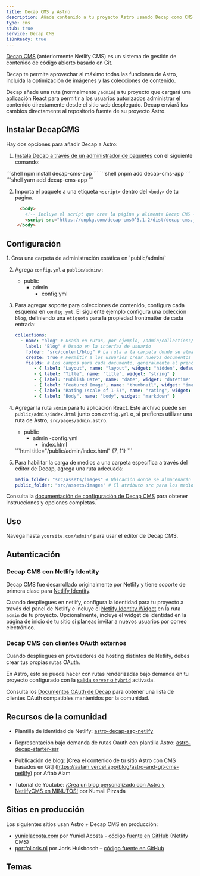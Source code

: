 ```yaml
---
title: Decap CMS y Astro
description: Añade contenido a tu proyecto Astro usando Decap como CMS
type: cms
stub: true
service: Decap CMS
i18nReady: true
---
```


[Decap CMS](https://www.decapcms.org/) (anteriormente Netlify CMS) es un sistema de gestión de contenido de código abierto basado en Git.

Decap te permite aprovechar al máximo todas las funciones de Astro, incluida la optimización de imágenes y las colecciones de contenido.

Decap añade una ruta (normalmente `/admin`) a tu proyecto que cargará una aplicación React para permitir a los usuarios autorizados administrar el contenido directamente desde el sitio web desplegado. Decap enviará los cambios directamente al repositorio fuente de su proyecto Astro.

## Instalar DecapCMS

Hay dos opciones para añadir Decap a Astro:

1. [Instala Decap a través de un administrador de paquetes](https://decapcms.org/docs/install-decap-cms/#installing-with-npm) con el siguiente comando:

  <PackageManagerTabs>
      <Fragment slot="npm">
      ```shell
      npm install decap-cms-app
      ```
      </Fragment>
      <Fragment slot="pnpm">
      ```shell
      pnpm add decap-cms-app
      ```
      </Fragment>
      <Fragment slot="yarn">
      ```shell
      yarn add decap-cms-app
      ```
      </Fragment>
    </PackageManagerTabs>

2. Importa el paquete a una etiqueta `<script>` dentro del `<body>` de tu página.

```html title='/admin'
     <body>
       <!-- Incluye el script que crea la página y alimenta Decap CMS -->
       <script src="https://unpkg.com/decap-cms@^3.1.2/dist/decap-cms.js"></script>
    </body>
```

## Configuración

<Steps>
1. Crea una carpeta de administración estática en `public/admin/`

2. Agrega `config.yml` a `public/admin/`:
     <FileTree>
      - public
        - admin
          - config.yml
    </FileTree>

3. Para agregar soporte para colecciones de contenido, configura cada esquema en `config.yml`. El siguiente ejemplo configura una colección `blog`, definiendo una `etiqueta` para la propiedad frontmatter de cada entrada:
     ```yml title="/public/admin/config.yml"
     collections:
       - name: "blog" # Usado en rutas, por ejemplo, /admin/collections/blog
         label: "Blog" # Usado en la interfaz de usuario
         folder: "src/content/blog" # La ruta a la carpeta donde se almacenan los documentos
         create: true # Permitir a los usuarios crear nuevos documentos en esta colección
         fields: # Los campos para cada documento, generalmente al principio
            - { label: "Layout", name: "layout", widget: "hidden", default: "blog" }
            - { label: "Title", name: "title", widget: "string" }
            - { label: "Publish Date", name: "date", widget: "datetime" }
            - { label: "Featured Image", name: "thumbnail", widget: "image" }
            - { label: "Rating (scale of 1-5)", name: "rating", widget: "number" }
            - { label: "Body", name: "body", widget: "markdown" }
     ```

4. Agregar la ruta `admin` para tu aplicación React. Este archivo puede ser `public/admin/index.html` junto con `config.yml` o, si prefieres utilizar una ruta de Astro, `src/pages/admin.astro`.
     <FileTree>
     - public
       - admin
          -config.yml
          - index.html
     </FileTree>
     ```html title="/public/admin/index.html" {7, 11}
     <!doctype html>
     <html lang="es">
       <head>
        <meta charset="utf-8" />
        <meta name="viewport" content="width=device-width, initial-scale=1.0" />
        <meta name="robots" content="noindex" />
        <link href="/admin/config.yml" type="text/yaml" rel="cms-config-url" />
        <title>Administrador de contenidos</title>
       </head>
      <body>
        <script src="https://unpkg.com/decap-cms@^3.1.2/dist/decap-cms.js"></script>
      </body>
    </html>
    ```

5. Para habilitar la carga de medios a una carpeta específica a través del editor de Decap, agrega una ruta adecuada:
     ```yml title="/public/admin/config.yml"
     media_folder: "src/assets/images" # Ubicación donde se almacenarán los archivos en el repositorio
     public_folder: "src/assets/images" # El atributo src para los medios cargados
     ```
</Steps>

Consulta la [documentación de configuración de Decap CMS](https://decapcms.org/docs/configure-decap-cms/) para obtener instrucciones y opciones completas.

## Uso
Navega hasta `yoursite.com/admin/` para usar el editor de Decap CMS.

## Autenticación

### Decap CMS con Netlify Identity

Decap CMS fue desarrollado originalmente por Netlify y tiene soporte de primera clase para [Netlify Identity](https://docs.netlify.com/security/secure-access-to-sites/identity/).

Cuando despliegues en netlify, configura la identidad para tu proyecto a través del panel de Netlify e incluye el [Netlify Identity Widget](https://github.com/netlify/netlify-identity-widget) en la ruta `admin` de tu proyecto. Opcionalmente, incluye el widget de identidad en la página de inicio de tu sitio si planeas invitar a nuevos usuarios por correo electrónico.

### Decap CMS con clientes OAuth externos

Cuando despliegues en proveedores de hosting distintos de Netlify, debes crear tus propias rutas OAuth.

En Astro, esto se puede hacer con rutas renderizadas bajo demanda en tu proyecto configurado con la [salida `server` o `hybrid`](/es/guides/server-side-rendering/#habilita-la-renderización-de-servidor-bajo-demanda) activada.

Consulta los [Documentos OAuth de Decap](https://decapcms.org/docs/external-oauth-clients/) para obtener una lista de clientes OAuth compatibles mantenidos por la comunidad.

## Recursos de la comunidad

- Plantilla de identidad de Netlify: [astro-decap-ssg-netlify](https://github.com/OliverSpeir/astro-decap-ssg-netlify-identity)

- Representación bajo demanda de rutas Oauth con plantilla Astro: [astro-decap-starter-ssr](https://github.com/OliverSpeir/astro-decap-starter-ssr)

- Publicación de blog: [Crea el contenido de tu sitio Astro con CMS basados en Git] (https://aalam.vercel.app/blog/astro-and-git-cms-netlify) por Aftab Alam

- Tutorial de Youtube: [¡Crea un blog personalizado con Astro y NetlifyCMS en MINUTOS!](https://www.youtube.com/watch?v=3yip2wSRX_4) por Kumail Pirzada

## Sitios en producción

Los siguientes sitios usan Astro + Decap CMS en producción:

- [yunielacosta.com](https://www.yunielacosta.com/) por Yuniel Acosta - [código fuente en GitHub](https://github.com/yacosta738/yacosta738.github.io) (Netlify CMS)
- [portfolioris.nl](https://www.portfolioris.nl/) por Joris Hulsbosch – [código fuente en GitHub](https://github.com/portfolioris/portfolioris.nl)

## Temas

<Grid>
  <Card title="Astros" href="https://astro.build/themes/details/astros" thumbnail="astros.png"/>
  <Card title="Enhanced Astro Starter" href="https://astro.build/themes/details/enhanced-astro-starter" thumbnail="enhanced-astro-starter.png"/>
  <Card title="Astro Decap CMS Starter" href="https://astro.build/themes/details/astro-decap-cms-starter" thumbnail="astro-decap-starter.png"/>
</Grid>
